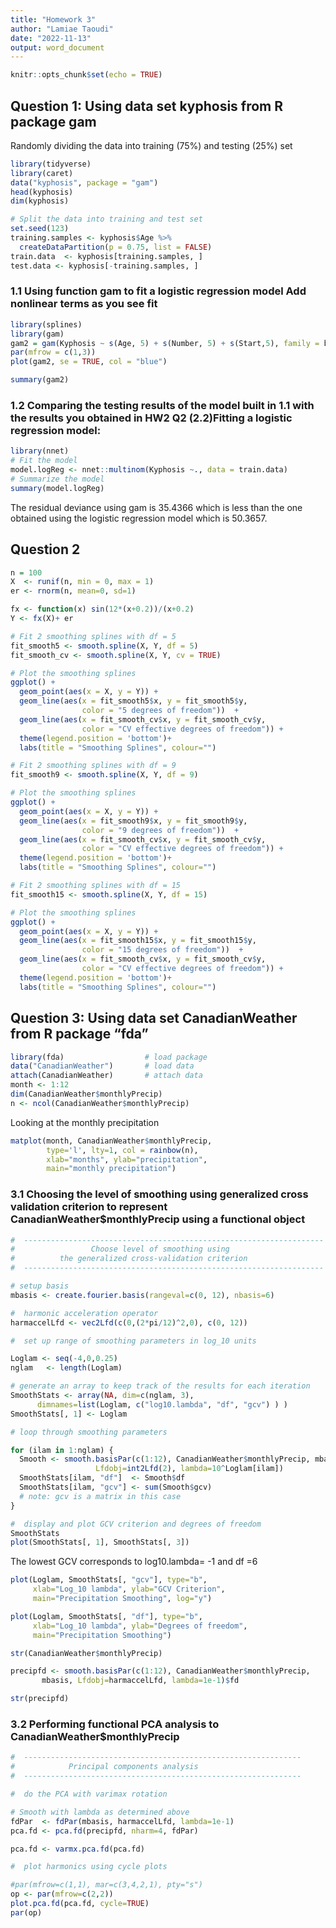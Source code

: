 ```yaml
---
title: "Homework 3"
author: "Lamiae Taoudi"
date: "2022-11-13"
output: word_document
---
```


```r
knitr::opts_chunk$set(echo = TRUE)
```

## Question 1: Using data set kyphosis from R package gam

Randomly dividing the data into training (75%) and testing (25%) set

```r
library(tidyverse)
library(caret)
data("kyphosis", package = "gam")
head(kyphosis)
dim(kyphosis)

# Split the data into training and test set
set.seed(123)
training.samples <- kyphosis$Age %>%
  createDataPartition(p = 0.75, list = FALSE)
train.data  <- kyphosis[training.samples, ]
test.data <- kyphosis[-training.samples, ]
```

### 1.1 Using function gam to fit a logistic regression model Add nonlinear terms as you see fit
```r
library(splines)
library(gam)
gam2 = gam(Kyphosis ~ s(Age, 5) + s(Number, 5) + s(Start,5), family = binomial,data = kyphosis)
par(mfrow = c(1,3))
plot(gam2, se = TRUE, col = "blue")
```
```r
summary(gam2)
```


### 1.2 Comparing the testing results of the model built in 1.1 with the results you obtained in HW2 Q2 (2.2)Fitting a logistic regression model: 

```r
library(nnet)
# Fit the model
model.logReg <- nnet::multinom(Kyphosis ~., data = train.data)
# Summarize the model
summary(model.logReg)

```
The residual deviance using gam is 35.4366 which is less than the one obtained using the logistic regression model which is 50.3657.


## Question 2
```r
n = 100
X  <- runif(n, min = 0, max = 1)
er <- rnorm(n, mean=0, sd=1)

fx <- function(x) sin(12*(x+0.2))/(x+0.2)
Y <- fx(X)+ er

# Fit 2 smoothing splines with df = 5
fit_smooth5 <- smooth.spline(X, Y, df = 5)
fit_smooth_cv <- smooth.spline(X, Y, cv = TRUE)

# Plot the smoothing splines
ggplot() +
  geom_point(aes(x = X, y = Y)) +
  geom_line(aes(x = fit_smooth5$x, y = fit_smooth5$y, 
                color = "5 degrees of freedom"))  +
  geom_line(aes(x = fit_smooth_cv$x, y = fit_smooth_cv$y, 
                color = "CV effective degrees of freedom")) +
  theme(legend.position = 'bottom')+ 
  labs(title = "Smoothing Splines", colour="")
```


```r
# Fit 2 smoothing splines with df = 9
fit_smooth9 <- smooth.spline(X, Y, df = 9)

# Plot the smoothing splines
ggplot() +
  geom_point(aes(x = X, y = Y)) +
  geom_line(aes(x = fit_smooth9$x, y = fit_smooth9$y, 
                color = "9 degrees of freedom"))  +
  geom_line(aes(x = fit_smooth_cv$x, y = fit_smooth_cv$y, 
                color = "CV effective degrees of freedom")) +
  theme(legend.position = 'bottom')+ 
  labs(title = "Smoothing Splines", colour="")
```

```r
# Fit 2 smoothing splines with df = 15
fit_smooth15 <- smooth.spline(X, Y, df = 15)

# Plot the smoothing splines
ggplot() +
  geom_point(aes(x = X, y = Y)) +
  geom_line(aes(x = fit_smooth15$x, y = fit_smooth15$y, 
                color = "15 degrees of freedom"))  +
  geom_line(aes(x = fit_smooth_cv$x, y = fit_smooth_cv$y, 
                color = "CV effective degrees of freedom")) +
  theme(legend.position = 'bottom')+ 
  labs(title = "Smoothing Splines", colour="")
```

## Question 3: Using data set CanadianWeather from R package "fda"

```r
library(fda)                  # load package
data("CanadianWeather")       # load data
attach(CanadianWeather)       # attach data
month <- 1:12
dim(CanadianWeather$monthlyPrecip)
n <- ncol(CanadianWeather$monthlyPrecip)
```

Looking at the monthly precipitation 
```r
matplot(month, CanadianWeather$monthlyPrecip,
        type='l', lty=1, col = rainbow(n),
        xlab="months", ylab="precipitation", 
        main="monthly precipitation")
```


### 3.1	Choosing the level of smoothing using generalized cross validation criterion to represent CanadianWeather$monthlyPrecip using a functional object

```r
#  -------------------------------------------------------------------
#                 Choose level of smoothing using
#          the generalized cross-validation criterion
#  -------------------------------------------------------------------

# setup basis
mbasis <- create.fourier.basis(rangeval=c(0, 12), nbasis=6)

#  harmonic acceleration operator 
harmaccelLfd <- vec2Lfd(c(0,(2*pi/12)^2,0), c(0, 12))

#  set up range of smoothing parameters in log_10 units

Loglam <- seq(-4,0,0.25)
nglam   <- length(Loglam)

# generate an array to keep track of the results for each iteration
SmoothStats <- array(NA, dim=c(nglam, 3),
      dimnames=list(Loglam, c("log10.lambda", "df", "gcv") ) )
SmoothStats[, 1] <- Loglam

# loop through smoothing parameters

for (ilam in 1:nglam) {
  Smooth <- smooth.basisPar(c(1:12), CanadianWeather$monthlyPrecip, mbasis,
                   Lfdobj=int2Lfd(2), lambda=10^Loglam[ilam])
  SmoothStats[ilam, "df"]  <- Smooth$df
  SmoothStats[ilam, "gcv"] <- sum(Smooth$gcv)
  # note: gcv is a matrix in this case
}

#  display and plot GCV criterion and degrees of freedom
SmoothStats
plot(SmoothStats[, 1], SmoothStats[, 3])
```
The lowest GCV corresponds to log10.lambda= -1 and df =6 
```r

plot(Loglam, SmoothStats[, "gcv"], type="b",
     xlab="Log_10 lambda", ylab="GCV Criterion",
     main="Precipitation Smoothing", log="y")

plot(Loglam, SmoothStats[, "df"], type="b",
     xlab="Log_10 lambda", ylab="Degrees of freedom",
     main="Precipitation Smoothing")

```


```r
str(CanadianWeather$monthlyPrecip)

precipfd <- smooth.basisPar(c(1:12), CanadianWeather$monthlyPrecip,
       mbasis, Lfdobj=harmaccelLfd, lambda=1e-1)$fd

str(precipfd)

```

### 3.2	Performing functional PCA analysis to CanadianWeather$monthlyPrecip 
```r
#  --------------------------------------------------------------
#            Principal components analysis
#  --------------------------------------------------------------

#  do the PCA with varimax rotation

# Smooth with lambda as determined above
fdPar  <- fdPar(mbasis, harmaccelLfd, lambda=1e-1)
pca.fd <- pca.fd(precipfd, nharm=4, fdPar)

pca.fd <- varmx.pca.fd(pca.fd)

#  plot harmonics using cycle plots

#par(mfrow=c(1,1), mar=c(3,4,2,1), pty="s")
op <- par(mfrow=c(2,2))
plot.pca.fd(pca.fd, cycle=TRUE)
par(op)
```


